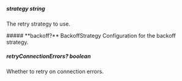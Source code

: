 
##### **strategy** string
The retry strategy to use.

<Collapsible>
    ##### **backoff?** BackoffStrategy
    Configuration for the backoff strategy.
    <Collapsible.Break/>
    <BackoffStrategy/>
</Collapsible>

##### **retryConnectionErrors?** boolean
Whether to retry on connection errors.

